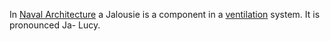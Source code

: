 In [[Naval Architecture]] a Jalousie is a component in a [[ventilation]] system. It is pronounced Ja- Lucy.